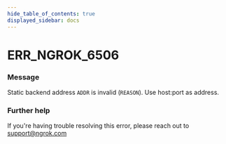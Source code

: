 ```yaml
---
hide_table_of_contents: true
displayed_sidebar: docs
---
```



# ERR_NGROK_6506

### Message
Static backend address `ADDR` is invalid (`REASON`). Use host:port as address.

<ErrorDetails error='err_ngrok_6506' />


### Further help
If you're having trouble resolving this error, please reach out to [support@ngrok.com](mailto:support@ngrok.com?subject=Help%20with%20ERR_NGROK_6506)

